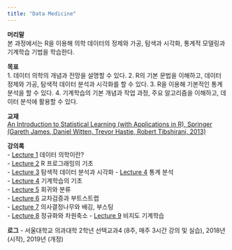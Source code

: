 ```yaml
---
title: "Data Medicine"
---
```


**머리말**  
본 과정에서는 R을 이용해 의학 데이터의 정제와 가공, 탐색과 시각화, 통계적 모델링과 기계학습 기법을 학습한다.   

**목표**  
1. 데이터 의학의 개념과 전망을 설명할 수 있다.
2. R의 기본 문법을 이해하고, 데이터 정제와 가공, 탐색적 데이터 분석과 시각화를 할 수 있다. 
3. R을 이용해 기본적인 통계 분석을 할 수 있다. 
4. 기계학습의 기본 개념과 작업 과정, 주요 알고리즘을 이해하고, 데이터 분석에 활용할 수 있다.

**교재**  
[An Introduction to Statistical Learning (with Applications in R), Springer 
(Gareth James, Daniel Witten, Trevor Hastie, Robert Tibshirani, 2013)](https://www-bcf.usc.edu/~gareth/ISL/)

**강의록**    
- [Lecture 1](DataMedicine_Lecture1.html) 데이터 의학이란?  
- [Lecture 2](DataMedicine_Lecture2.html) R 프로그래밍의 기초   
- [Lecture 3](DataMedicine_Lecture3.html) 탐색적 데이터 분석과 시각화
- [Lecture 4](DataMedicine_Lecture3_2.html) 통계 분석   
- [Lecture 4](DataMedicine_Lecture4.html) 기계학습의 기초      
- [Lecture 5](DataMedicine_Lecture5.html) 회귀와 분류  
- [Lecture 6](DataMedicine_Lecture6.html) 교차검증과 부트스트랩  
- [Lecture 7](DataMedicine_Lecture7.html) 의사결정나무와 배깅, 부스팅  
- [Lecture 8](DataMedicine_Lecture8.html) 정규화와 차원축소
- [Lecture 9](DataMedicine_Lecture9.html) 비지도 기계학습   

**로그**
- 서울대학교 의과대학 2학년 선택교과4 (8주, 매주 3시간 강의 및 실습), 2018년 (시작), 2019년 (개정)  
